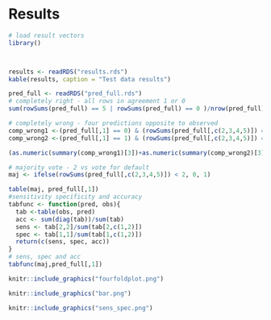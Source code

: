 # Results

\spacing{1}
\scriptsize

```r
# load result vectors
library()



results <- readRDS("results.rds")
kable(results, caption = "Test data results")
```


```r
pred_full <- readRDS("pred_full.rds")
# completely right - all rows in agreement 1 or 0
sum(rowSums(pred_full) == 5 | rowSums(pred_full) == 0 )/nrow(pred_full)

# completely wrong - four predictions opposite to observed
comp_wrong1 <-(pred_full[,1] == 0) & (rowSums(pred_full[,c(2,3,4,5)]) == 4) 
comp_wrong2 <-(pred_full[,1] == 1) & (rowSums(pred_full[,c(2,3,4,5)]) == 0)

(as.numeric(summary(comp_wrong1)[3])+as.numeric(summary(comp_wrong2)[3]))/nrow(pred_full)

# majority vote - 2 vs vote for default
maj <- ifelse(rowSums(pred_full[,c(2,3,4,5)]) < 2, 0, 1)

table(maj, pred_full[,1])
#sensitivity specificity and accuracy
tabfunc <- function(pred, obs){
  tab <-table(obs, pred)
  acc <- sum(diag(tab))/sum(tab)
  sens <- tab[2,2]/sum(tab[2,c(1,2)])
  spec <- tab[1,1]/sum(tab[1,c(1,2)])
  return(c(sens, spec, acc))
}
# sens, spec and acc
tabfunc(maj,pred_full[,1])


```

\spacing{1.25}
\normalsize



```r

knitr::include_graphics("fourfoldplot.png")
```

```r
knitr::include_graphics("bar.png")
```

```r
knitr::include_graphics("sens_spec.png")
```




\newpage






